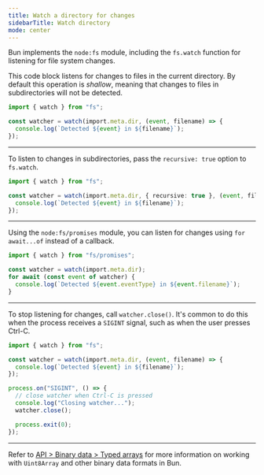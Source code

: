---
title: Watch a directory for changes
sidebarTitle: Watch directory
mode: center
---

Bun implements the `node:fs` module, including the `fs.watch` function for listening for file system changes.

This code block listens for changes to files in the current directory. By default this operation is _shallow_, meaning that changes to files in subdirectories will not be detected.

```ts
import { watch } from "fs";

const watcher = watch(import.meta.dir, (event, filename) => {
  console.log(`Detected ${event} in ${filename}`);
});
```

---

To listen to changes in subdirectories, pass the `recursive: true` option to `fs.watch`.

```ts
import { watch } from "fs";

const watcher = watch(import.meta.dir, { recursive: true }, (event, filename) => {
  console.log(`Detected ${event} in ${filename}`);
});
```

---

Using the `node:fs/promises` module, you can listen for changes using `for await...of` instead of a callback.

```ts
import { watch } from "fs/promises";

const watcher = watch(import.meta.dir);
for await (const event of watcher) {
  console.log(`Detected ${event.eventType} in ${event.filename}`);
}
```

---

To stop listening for changes, call `watcher.close()`. It's common to do this when the process receives a `SIGINT` signal, such as when the user presses Ctrl-C.

```ts
import { watch } from "fs";

const watcher = watch(import.meta.dir, (event, filename) => {
  console.log(`Detected ${event} in ${filename}`);
});

process.on("SIGINT", () => {
  // close watcher when Ctrl-C is pressed
  console.log("Closing watcher...");
  watcher.close();

  process.exit(0);
});
```

---

Refer to [API > Binary data > Typed arrays](https://bun.com/docs/api/binary-data#typedarray) for more information on working with `Uint8Array` and other binary data formats in Bun.
